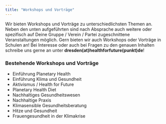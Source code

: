 ```yaml
---
title: "Workshops und Vorträge"
---
```


Wir bieten Workshops und Vorträge zu unterschiedlichsten Themen an. Neben den unten aufgeführten sind nach Absprache auch weitere oder spezifisch auf Deine Gruppe / Verein / Partei zugeschnittene Veranstaltungen möglich. Gern bieten wir auch Workshops oder Vorträge in Schulen an! Bei Interesse oder auch bei Fragen zu den genauen Inhalten schreibe uns gerne an unter **dresden(at)healthforfuture(punkt)de**!
  
### Bestehende Workshops und Vorträge
* Einführung Planetary Health
* Einführung Klima und Gesundheit
* Aktivismus / Health for Future
* Planetary Health Diet
* Nachhaltiges Gesundheitswesen
* Nachhaltige Praxis
* Klimasensible Gesundheitsberatung
* Hitze und Gesundheit
* Frauengesundheit in der Klimakrise